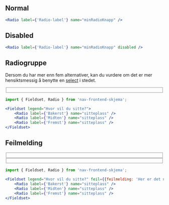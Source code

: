 
## Normal

<Example>
    <Radio label={'Radio-label'} name="minRadioKnapp" />
</Example>

```jsx
<Radio label={'Radio-label'} name="minRadioKnapp" />
```

## Disabled

<Example>
    <Radio label={'Radio-label'} name="minRadioKnapp" disabled />
</Example>

```jsx
<Radio label={'Radio-label'} name="minRadioKnapp" disabled />
```

## Radiogruppe

Dersom du har mer enn fem alternativer, kan du vurdere om det er mer hensiktsmessig 
å benytte en [select](/components/select) i stedet.

<Example>
    <Fieldset legend="Hvor vil du sitte?">
        <Radio label={'Bakerst'} name="sitteplass" />
        <Radio label={'Midten'} name="sitteplass" />
        <Radio label={'Fremst'} name="sitteplass" />
    </Fieldset>
</Example>

```jsx
import { Fieldset, Radio } from 'nav-frontend-skjema';

<Fieldset legend="Hvor vil du sitte?">
    <Radio label={'Bakerst'} name="sitteplass" />
    <Radio label={'Midten'} name="sitteplass" />
    <Radio label={'Fremst'} name="sitteplass" />
</Fieldset>
```

## Feilmelding

<Example>
    <Fieldset legend="Hvor vil du sitte?" feil={{feilmelding: 'Her er det noe feil'}}>
        <Radio label={'Bakerst'} name="sitteplass" />
        <Radio label={'Midten'} name="sitteplass" />
        <Radio label={'Fremst'} name="sitteplass" />
    </Fieldset>
    <SkjemaGruppe feil={{feilmelding: 'Her er det noe feil'}}>
        <Fieldset legend="Hvor vil du sitte?">
            <Radio label={'Bakerst'} name="sitteplass" />
            <Radio label={'Midten'} name="sitteplass" />
            <Radio label={'Fremst'} name="sitteplass" />
        </Fieldset>
    </SkjemaGruppe>
</Example>

```jsx
import { Fieldset, Radio } from 'nav-frontend-skjema';

<Fieldset legend="Hvor vil du sitte?" feil={{feilmelding: 'Her er det noe feil'}}>
    <Radio label={'Bakerst'} name="sitteplass" />
    <Radio label={'Midten'} name="sitteplass" />
    <Radio label={'Fremst'} name="sitteplass" />
</Fieldset>
```
